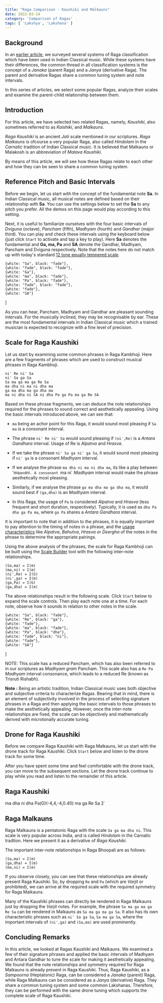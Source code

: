 ```yaml
---
title: "Raga Comparison - Kaushiki and Malkauns"
date: 2022-03-14
category: 'Comparison of Ragas'
tags: [ 'Lakshya', 'Lakshana' ]
---
```



## Background

In an [earlier article](/learn/raga-classification/), we surveyed several systems of Raga classification which have been used in Indian Classical music. While these systems have their differences, the common thread in all classification systems is the concept of a *Janaka* (parent Raga) and a *Janya* (derivative Raga). The parent and derivative Ragas share a common tuning system and note intervals.

In this series of articles, we select some popular Ragas, analyze their scales and examine the parent-child relationship between them.

## Introduction

For this article, we have selected two related Ragas, namely, *Kaushiki*, also sometimes referred to as *Kaishiki*, and *Malkauns*.

*Raga Kaushiki* is an ancient *Jati* scale mentioned in our scriptures. *Raga Malkauns* is ofcourse a very popular Raga, also called *Hindolam* in the *Carnatic* tradition of Indian Classical music. It is believed that Malkauns or Malakosh is an abbreviation of *Malava Kaushiki*.

By means of this article, we will see how these Ragas relate to each other and how they can be seen to share a common tuning system.

## Reference Pitch and Basic Intervals

Before we begin, let us start with the concept of the fundamental note **Sa**. In Indian Classical music, all musical notes are defined based on their relationship with **Sa**. You can use the settings below to set the **Sa** to any pitch you prefer. All the demos on this page would play according to this setting.

<CommonPitch />

Next, it is useful to familiarize ourselves with the four basic intervals of *Dviguna*  (octave), *Pancham* (fifth), *Madhyam* (fourth) and *Gandhar* (major third). You can play and check these intervals using the keyboard below (just click `Start` to activate and tap a key to play). Here **Sa** denotes the fundamental and **Ga, ma, Pa** and **SA** denote the Gandhar, Madhyam, Pancham and Dviguna respectively. Note that the notes here do not match up with today's standard [12 tone equally tempered scale](https://en.wikipedia.org/wiki/12_equal_temperament).

    {white: "Sa", black: "fade"},
    {white: "fade", black: "fade"},
    {white: "Ga"},
    {white: "ma", black: "fade"},
    {white: "Pa", black: "fade"},
    {white: "fade", black: "fade"},
    {white: "fade"},
    {white: "SA"}
]

<ScalePlayer title='Basic Intervals' noteSpec={notesBasicIntervals} scale={scaleBasicIntervals} />

As you can hear, Pancham, Madhyam and Gandhar are pleasant sounding intervals. For the musically inclined, they may be recognisable by ear. These are the most fundamental intervals in Indian Classical music which a trained musician is expected to recognize with a fine level of precision.

## Scale for Raga Kaushiki

Let us start by examining some common phrases in Raga Kambhoji. Here are a few fragments of phrases which are used to construct musical phrases in Raga Kambhoji.

```
ni' Re ni' Sa
ni' Sa ga Sa
Sa ma ga ma ga Re Sa
ma dha ni ma ni dha ma
ga ma dha ma ga dha ma
ma ni dha ni SA ni dha Pa ga Pa ma ga Re SA

```

Based on these phrase fragments, we can deduce the note relationships required for the phrases to sound correct and aesthetically appealing. Using the basic intervals introduced above, we can see that:

* `ma` being an achor point for this Raga, it would sound most pleasing if `Sa ma` is a consonant interval.

* The phrase `ni' Re ni' Sa` would sound pleasing if `(ni',Re)` is a *Antara Gandhara* interval. Usage of Re is *Alpatva* and *Hrasva*.

* If we take the phrase `ni' Sa ga ni' ga Sa`, it would sound most pleasing if `ni' ga` is a consonant *Madhyam* interval.

* If we analyse the phrase `ma dha ni ma ni dha ma`, its like a play between 'ma` and `ni`. A consonant `ma ni` *Madhyam* interval would make the phrase aesthetically most pleasing.
    
* Similarly, if we analyse the phrase `ga ma dha ma ga dha ma`, it would sound best if `(ga,dha)` is an *Madhyam* interval.
    
* In this Raga, the usage of `Pa` is considered *Alpatva* and *Hrasva* (less frequent and short duration, respectively). Typically, it is used as `dha Pa dha ga Pa ma`, where `ga Pa` shares a *Antara Gandhara* interval.

It is important to note that in addition to the phrases, it is equally important to pay attention to the timing of notes in a phrase, and the [usage characteristics](/learn/grammar-of-music) like *Alpatva*, *Bahutva*, *Hrasva* or *Deergha* of the notes in the phrase to determine the appropriate pairings.

Using the above analysis of the phrases, the scale for Raga Kambhoji can be built using the [Scale Builder](/scalebuilder/) tool with the following inter-note relationships.

```
(Sa,ma) = I(m)
(ma,ni) = I(m)
(ni',Re) = I(G)
(ni',ga) = I(m)
(ga,Pa) = I(G)
(ga,dha) = I(m)
```

The above relationships result in the following scale. Click `Start` below to expand the scale controls. Then play each note one at a time. For each note, observe how it sounds in relation to other notes in the scale.

    {white: "Sa", black: "fade"},
    {white: "Re", black: "ga"},
    {white: "fade"},
    {white: "ma", black: "fade"},
    {white: "Pa", black: "dha"},
    {white: "fade", black: "ni"},
    {white: "fade"},
    {white: "SA"}
]

<ScalePlayer title='Scale for Raga Kaushiki' noteSpec={noteSpecKaushiki} scale={kaushikiScale} />

NOTE: This scale has a reduced Pancham, which has also been referred to in our scriptures as *Madhyam gram* Pancham. This scale also has a `Re Pa` *Madhyam* interval consonance, which leads to a reduced Re (known as Trisruti Rishabh).

<Notice>

**Note :** Being an artistic tradition, Indian Classical music uses both objective and subjective criteria to characterize Ragas. Bearing that in mind, there is an element of subjectivity involved in the process of selecting signature phrases in a Raga and then applying the basic intervals to those phrases to make the aesthetically appealing. However, once the inter-note relationships are fixed, the scale can be objectively and mathematically derived with microtonally accurate tuning.

</Notice>

## Drone for Raga Kaushiki

Before we compare Raga Kaushiki with Raga Malkauns, let us start with the drone track for Raga Kaushiki. Click `Start` below and listen to the drone track for some time.

<DronePlayer title='Drone for Raga Kaushiki' settings={kaushikiDrone} />

After you have spent some time and feel comfortable with the drone track, you can move to the subsequent sections. Let the drone track continue to play while you read and listen to the remainder of this article.

## Raga Kaushiki

ma dha ni dha Pa(G)(-4,4,-4,0.40) ma ga Re Sa 2`

<MotifPlayer title='Aarohi and Avarohi phrases for Raga Kaushiki' motif={kaushikiMotif} scale={kaushikiScale} />

## Raga Malkauns

Raga Malkauns is a pentatonic Raga with the scale `Sa ga ma dha ni`. This scale is very popular across India, and is called *Hindolam* in the Carnatic tradtion. Here we present it as a derivative of *Raga Kaushiki*.

The important inter-note relationships in Raga Bhoopali are as follows:

```
(Sa,ma) = I(m)
(ga,dha) = I(m)
(ma,ni) = I(m)

```

If you observe closely, you can see that these relationships are already present Raga Kaushiki. So, by dropping `Re` and `Pa` (which are *Varjit* or prohibited), we can arrive at the required scale with the required symmetry for Raga Malkauns.

Many of the Kaushiki phrases can directly be rendered in Raga Malkauns just by dropping the *Varjit* notes. For example, the phrase `Sa ma ga ma ga Re Sa` can be rendered in Malkauns as `Sa ma ga ma ga Sa`. It also has its own characteristic phrases such as `ni' Sa ga Sa`, `Sa ma ga Sa`, where the important intervals of `(ni',ga)` and `(Sa,ma)` are used prominently.


<MotifPlayer title='Aarohi and Avarohi phrases for Raga Malkauns' motif={malkaunsMotif} scale={kaushikiScale} />

## Concluding Remarks

In this article, we looked at Ragas Kaushiki and Malkauns. We examined a few of their signature phrases and applied the basic intervals of Madhyam and Antara Gandhar to tune the scale for making it aesthetically appealing. We found that the note relationships and symmetry required for Raga Malkauns is already present in Raga Kaushiki. Thus, Raga Kaushiki, as a *Sampoorna* (Heptatonic) Raga, can be considered a *Janaka* (parent) Raga, while Raga Malkauns can be considered as a *Janya* (derivative) Raga. They share a common tuning system and some common Lakshanas. Therefore, they can be performed with the same drone tuning which supports the complete scale of Raga Kaushiki.
